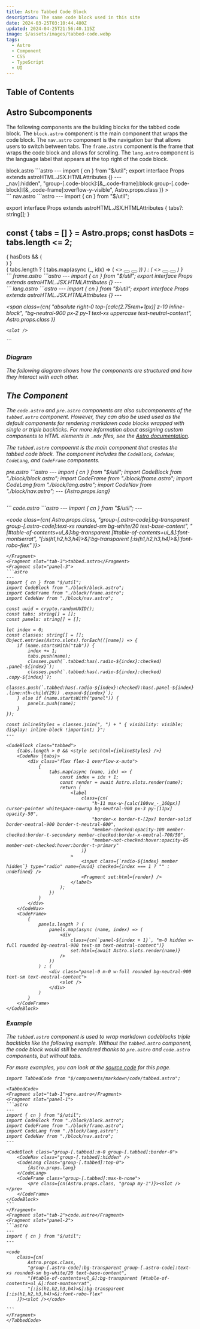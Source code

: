 ```yaml
---
title: Astro Tabbed Code Block
description: The same code block used in this site
date: 2024-03-25T03:10:44.480Z
updated: 2024-04-25T21:56:40.115Z
image: $/assets/images/tabbed-code.webp
tags:
  - Astro
  - Component
  - CSS
  - TypeScript
  - UI
---
```


## Table of Contents

## Astro Subcomponents

The following components are the building blocks for the tabbed code block. The `block.astro` component is the main component that wraps the code block. The `nav.astro` component is the navigation bar that allows users to switch between tabs. The `frame.astro` component is the frame that wraps the code block and allows for scrolling. The `lang.astro` component is the language label that appears at the top right of the code block.

<TabbedCode>
<Fragment slot="tab-1">block.astro</Fragment>
<Fragment slot="panel-1">
```astro
---
import { cn } from "$/util";
export interface Props extends astroHTML.JSX.HTMLAttributes {}
---

<div
	class={cn(
		"code-block group flex flex-col max-h-[20rem] md:max-h-[40rem] [&.expanded]:max-h-none",
		"relative mb-4 mt-2 rounded-md border border-base-100 bg-neutral-900 text-base-content",
		"group-[.code-block]:max-h-none group-[.code-block]:[&_>_nav]:hidden",
		"group-[.code-block]:[&_.code-frame]:block group-[.code-block]:[&_.code-frame]:overflow-y-visible",
		Astro.props.class
	)}
>
	<slot />
</div>
```
</Fragment>
<Fragment slot="tab-2">nav.astro</Fragment>
<Fragment slot="panel-2">
```astro
---
import { cn } from "$/util";

export interface Props extends astroHTML.JSX.HTMLAttributes {
	tabs?: string[];
}

const { tabs = [] } = Astro.props;
const hasDots = tabs.length <= 2;
---

<script>
	function copyBlock(el: Element) {
		const idx = el.getAttribute("data-idx");
		const pre: HTMLPreElement | null | undefined = el.closest(".code-block")?.querySelector(idx ? `.panel-${idx} pre` : "pre");
		if (!pre) {
			alert("No code block found to copy");
			return;
		}
		navigator.clipboard.writeText(pre.innerText);
		document.querySelectorAll(".copy").forEach((btn) => {
			btn.querySelector("i")?.classList.remove("mdi-check");
			btn.querySelector("i")?.classList.add("mdi-content-copy");
		});
		el.querySelector("i")?.classList.add("mdi-check");
		el.querySelector("i")?.classList.remove("mdi-content-copy");
	}

	function expandBlock(el: Element) {
		el.closest(".code-block")?.classList.toggle("expanded");
		el.querySelector("i")?.classList.toggle("mdi-arrow-expand-vertical");
		el.querySelector("i")?.classList.toggle("mdi-arrow-collapse-vertical");
	}

	document.addEventListener("astro:page-load", () => {
		document.querySelectorAll("article .code-block .copy").forEach((btn) => {
			if (btn) btn.addEventListener("click", () => copyBlock(btn));
		});
		document.querySelectorAll("article .code-block .expand").forEach((btn) => {
			if (btn) btn.addEventListener("click", () => expandBlock(btn));
		});
	});
</script>

<nav
	class={cn(
		"flex items-center rounded-t justify-between gap-4 min-h-11 h-11",
		"border-b border-base-100 bg-neutral-800 p-2 text-sm",
		tabs.length && "group-[.tabbed]:py-0",
		Astro.props.class
	)}
>
	{
		hasDots && (
			<div class="flex space-x-1">
				<div class="h-2 w-2 rounded-full bg-gray-500" />
				<div class="h-2 w-2 rounded-full bg-gray-500" />
				<div class="h-2 w-2 rounded-full bg-gray-500" />
			</div>
		)
	}
	<slot />
	<div class="flex gap-3 max-sm:hidden">
		{
			tabs.length ? (
				tabs.map(async (_, idx) => (
					<>
						<button class={cn(`expand expand-${idx + 1}`, "hidden h-6 rounded-md text-neutral-100")} type="button">
							<i class="iconify mdi-arrow-expand-vertical h-6 w-6" />
						</button>
						<button class={cn(`copy copy-${idx + 1}`, "hidden h-6 rounded-md text-neutral-100")} data-idx={idx + 1} type="button">
							<i class="iconify mdi-content-copy h-6 w-6" />
						</button>
					</>
				))
			) : (
				<>
					<button class="expand hidden h-6 rounded-md text-neutral-100 group-has-[.line:nth-child(29)]:inline" type="button">
						<i class="iconify h-6 w-6 mdi-arrow-expand-vertical" />
					</button>
					<button class="copy h-6 rounded-md text-neutral-100" type="button">
						<i class="iconify h-6 w-6 mdi-content-copy" />
					</button>
				</>
			)
		}
	</div>
</nav>
```
</Fragment>
<Fragment slot="tab-3">frame.astro</Fragment>
<Fragment slot="panel-3">
```astro
---
import { cn } from "$/util";
export interface Props extends astroHTML.JSX.HTMLAttributes {}
---

<div class={cn("code-frame rounded-b-lg overflow-y-auto", Astro.props.class)}>
	<slot />
</div>
```
</Fragment>
<Fragment slot="tab-4">lang.astro</Fragment>
<Fragment slot="panel-4">
```astro
---
import { cn } from "$/util";
export interface Props extends astroHTML.JSX.HTMLAttributes {}
---

<span
	class={cn(
		"absolute right-0 top-[calc(2.75rem+1px)] z-10 inline-block",
		"bg-neutral-900 px-2 py-1 text-xs uppercase text-neutral-content",
		Astro.props.class
	)}
>
	<slot />
</span>
```
</Fragment>
</TabbedCode>

### Diagram

The following diagram shows how the components are structured and how they interact with each other.

<MDImage src={outline} alt="" />

## The Component

The `code.astro` and  `pre.astro` components are also subcomponents of the `tabbed.astro` component. However, they can also be used used as the default components for rendering markdown code blocks wrapped with single or triple backticks. For more information about assigning custom components to HTML elements in `.mdx` files, see the [Astro documentation](https://docs.astro.build/en/guides/markdown-content/#assigning-custom-components-to-html-elements).

The `tabbed.astro` compoennt is the main component that creates the tabbed code block. The component includes the `CodeBlock`, `CodeNav`, `CodeLang`, and `CodeFrame` components.

<TabbedCode>
<Fragment slot="tab-1">pre.astro</Fragment>
<Fragment slot="panel-1">
```astro
---
import { cn } from "$/util";
import CodeBlock from "./block/block.astro";
import CodeFrame from "./block/frame.astro";
import CodeLang from "./block/lang.astro";
import CodeNav from "./block/nav.astro";
---

<CodeBlock class="group-[.tabbed]:m-0 group-[.tabbed]:border-0">
	<CodeNav class="group-[.tabbed]:hidden" />
	<CodeLang class="group-[.tabbed]:top-0">
		{Astro.props.lang}
	</CodeLang>
	<CodeFrame class="group-[.tabbed]:max-h-none">
		<pre class={cn(Astro.props.class, "group my-1")}><slot /></pre>
	</CodeFrame>
</CodeBlock>
```
</Fragment>
<Fragment slot="tab-2">code.astro</Fragment>
<Fragment slot="panel-2">
```astro
---
import { cn } from "$/util";
---

<code
	class={cn(
		Astro.props.class,
		"group-[.astro-code]:bg-transparent group-[.astro-code]:text-xs rounded-sm bg-white/20 text-base-content",
		"[#table-of-contents+ul_&]:bg-transparent [#table-of-contents+ul_&]:font-montserrat",
		"[:is(h1,h2,h3,h4)>&]:bg-transparent [:is(h1,h2,h3,h4)>&]:font-robo-flex"
	)}><slot /></code>

```
</Fragment>
<Fragment slot="tab-3">tabbed.astro</Fragment>
<Fragment slot="panel-3">
```astro
---
import { cn } from "$/util";
import CodeBlock from "./block/block.astro";
import CodeFrame from "./block/frame.astro";
import CodeNav from "./block/nav.astro";

const uuid = crypto.randomUUID();
const tabs: string[] = [];
const panels: string[] = [];

let index = 0;
const classes: string[] = [];
Object.entries(Astro.slots).forEach(([name]) => {
	if (name.startsWith("tab")) {
		index += 1;
		tabs.push(name);
		classes.push(`.tabbed:has(.radio-${index}:checked) .panel-${index}`);
		classes.push(`.tabbed:has(.radio-${index}:checked) .copy-${index}`);
		classes.push(`.tabbed:has(.radio-${index}:checked):has(.panel-${index} .line:nth-child(29)) .expand-${index}`);
	} else if (name.startsWith("panel")) {
		panels.push(name);
	}
});

const inlineStyles = classes.join(", ") + " { visibility: visible; display: inline-block !important; }";
---

<CodeBlock class="tabbed">
	{tabs.length > 0 && <style set:html={inlineStyles} />}
	<CodeNav {tabs}>
		<div class="flex flex-1 overflow-x-auto">
			{
				tabs.map(async (name, idx) => {
					const index = idx + 1;
					const render = await Astro.slots.render(name);
					return (
						<label
							class={cn(
								"h-11 max-w-[calc(100vw_-_160px)] cursor-pointer whitespace-nowrap bg-neutral-900 px-3 py-[11px] opacity-50",
								"border-x border-t-[2px] border-solid border-neutral-900 border-t-neutral-600",
								"member-checked:opacity-100 member-checked:border-t-secondary member-checked:border-x-neutral-700/50",
								"member-not-checked:hover:opacity-85 member-not-checked:hover:border-t-primary"
							)}
						>
							<input class={`radio-${index} member hidden`} type="radio" name={uuid} checked={index === 1 ? "" : undefined} />
							<Fragment set:html={render} />
						</label>
					);
				})
			}
		</div>
	</CodeNav>
	<CodeFrame>
		{
			panels.length ? (
				panels.map(async (name, index) => (
					<div
						class={cn(`panel-${index + 1}`, "m-0 hidden w-full rounded bg-neutral-900 text-sm text-neutral-content")}
						set:html={await Astro.slots.render(name)}
					/>
				))
			) : (
				<div class="panel-0 m-0 w-full rounded bg-neutral-900 text-sm text-neutral-content">
					<slot />
				</div>
			)
		}
	</CodeFrame>
</CodeBlock>
```
</Fragment>
</TabbedCode>

### Example

The `tabbed.astro` component is used to wrap markdown codeblocks triple backticks like the following example. Without the `tabbed.astro` component, the code block would still be rendered thanks to `pre.astro` and `code.astro` components, but without tabs.

For more examples, you can look at the [source code](https://github.com/sillvva/matt-astro/blob/main/src/content/blog/astro-tabbed-code-block.mdx?plain=1) for this page.

```mdx
import TabbedCode from "$/components/markdown/code/tabbed.astro";

<TabbedCode>
<Fragment slot="tab-1">pre.astro</Fragment>
<Fragment slot="panel-1">
``‍`astro
---
import { cn } from "$/util";
import CodeBlock from "./block/block.astro";
import CodeFrame from "./block/frame.astro";
import CodeLang from "./block/lang.astro";
import CodeNav from "./block/nav.astro";
---

<CodeBlock class="group-[.tabbed]:m-0 group-[.tabbed]:border-0">
	<CodeNav class="group-[.tabbed]:hidden" />
	<CodeLang class="group-[.tabbed]:top-0">
		{Astro.props.lang}
	</CodeLang>
	<CodeFrame class="group-[.tabbed]:max-h-none">
		<pre class={cn(Astro.props.class, "group my-1")}><slot /></pre>
	</CodeFrame>
</CodeBlock>
``‍`
</Fragment>
<Fragment slot="tab-2">code.astro</Fragment>
<Fragment slot="panel-2">
``‍`astro
---
import { cn } from "$/util";
---

<code
	class={cn(
		Astro.props.class,
		"group-[.astro-code]:bg-transparent group-[.astro-code]:text-xs rounded-sm bg-white/20 text-base-content",
		"[#table-of-contents+ul_&]:bg-transparent [#table-of-contents+ul_&]:font-montserrat",
		"[:is(h1,h2,h3,h4)>&]:bg-transparent [:is(h1,h2,h3,h4)>&]:font-robo-flex"
	)}><slot /></code>

``‍`
</Fragment>
</TabbedCode>
```